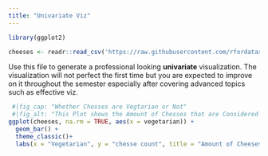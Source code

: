 ```yaml
---
title: "Univariate Viz"
---
```

```r
library(ggplot2)
```
```r
cheeses <- readr::read_csv('https://raw.githubusercontent.com/rfordatascience/tidytuesday/main/data/2024/2024-06-04/cheeses.csv')
```

Use this file to generate a professional looking **univariate** visualization. The visualization will not perfect the first time but you are expected to improve on it throughout the semester especially after covering advanced topics such as effective viz.
```r
 #|fig_cap: "Whether Chesses are Vegtarian or Not"
 #|fig_alt: "This Plot shows the Amount of Chesses that are Considered Vegetarian by Chesse.com."
ggplot(cheeses, na.rm = TRUE, aes(x = vegetarian)) +
  geom_bar() +
  theme_classic()+
  labs(x = "Vegetarian", y = "chesse count", title = "Amount of Cheeses that are Vegetarian or Not.")
```


